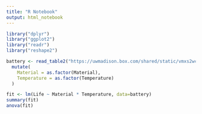 ```yaml
---
title: "R Notebook"
output: html_notebook
---
```



```r
library("dplyr")
library("ggplot2")
library("readr")
library("reshape2")
```

```r
battery <- read_table2("https://uwmadison.box.com/shared/static/vmxs2wcsdxkdjujp85nw5kvk83xz4gl9.txt") %>%
  mutate(
    Material = as.factor(Material),
    Temperature = as.factor(Temperature)
  )

fit <- lm(Life ~ Material * Temperature, data=battery)
summary(fit)
anova(fit)
```
